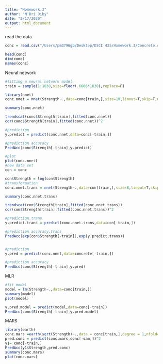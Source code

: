 ```yaml
---
title: "Homework.3"
author: "N'Dri Diby"
date: "2/17/2020"
output: html_document
---
```


read the data
```r
conc = read.csv("/Users/pm3796gb/Desktop/DSCI 425/Homework.3/Concrete.csv")

head(conc)
dim(conc)
names(conc)
```

Neural network
```r
#fitting a neural network model
train = sample(1:1030,size=floor(.6666*1030),replace=F)

library(nnet)
conc.nnet = nnet(Strength~.,data=conc[train,],size=10,linout=T,skip=T,maxit=500,decay=0.001)

summary(conc.nnet)

trendscat(conc$Strength[train],fitted(conc.nnet))
cor(conc$Strength[train],fitted(conc.nnet))^2

#prediction
y.predict = predict(conc.nnet,data=conc[-train,])

#prediction accuracy
PredAcc(conc$Strength[-train],y.predict)

#plot
plot(conc.nnet)
#new data set
con = conc

con$Strength = log(con$Strength)
#transformation
conc.nnet.trans = nnet(Strength~.,data=con[train,],size=8,linout=T,skip=T,maxit=500,decay=0.001)

summary(conc.nnet.trans)

trendscat(con$Strength[train],fitted(conc.nnet.trans))
cor(con$Strength[train],fitted(conc.nnet.trans))^2

#prediction.trans
y.predict.trans = predict(conc.nnet.trans,data=con[-train,])

#prediction accuracy.trans
PredAcc(exp(con$Strength[-train]),exp(y.predict.trans))



```

```r
#prediction
y.pred = predict(conc.nnet,data=concrete[-train,])

#prediction accuracy
PredAcc(conc$Strength[-train],y.pred)
```

MLR
```r
#fit model
model = lm(Strength~.,data=conc[train,])
summary(model)
plot(model)

y.pred.model = predict(model,data=conc[-train])
PredAcc(conc$Strength[-train],y.pred.model)

```

MARS
```r

library(earth)
conc.mars =earth(sqrt(Strength)~.,data = conc[train,],degree = 1,nfold=10,ncross=10)
pred.conc = predict(conc.mars,conc[-sam,])^2
y1= conc[-train,]
PredAcc(y1$Strength,pred.conc)
summary(conc.mars)
plot(conc.mars)

```

